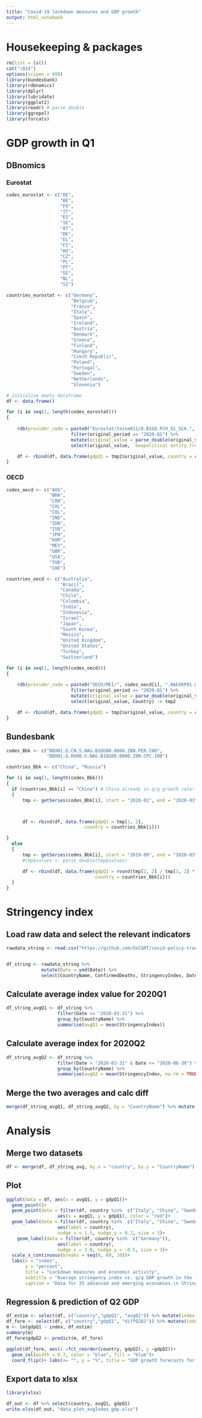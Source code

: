 ```yaml
---
title: "Covid-19 lockdown measures and GDP growth"
output: html_notebook
---
```


# Housekeeping & packages

```r
rm(list = ls())
cat("\014")
options(scipen = 999)
library(bundesbank)
library(rdbnomics)
library(dplyr)
library(lubridate)
library(ggplot2)
library(readr) # parse_double
library(ggrepel)
library(forcats)
```

# GDP growth in Q1

## DBnomics

### Eurostat

```r

codes_eurostat <- c("DE",
                    "BE",
                    "FR",
                    "IT",
                    "ES",
                    "IE",
                    "AT",
                    "DK",
                    "EL",
                    "FI",
                    "HU",
                    "CZ",
                    "PL",
                    "PT",
                    "SE",
                    "NL",
                    "SI")

countries_eurostat <- c("Germany",
                        "Belgium",
                        "France",
                        "Italy",
                        "Spain",
                        "Ireland",
                        "Austria",
                        "Denmark",
                        "Greece",
                        "Finland",
                        "Hungary",
                        "Czech Republic",
                        "Poland",
                        "Portugal",
                        "Sweden",
                        "Netherlands",
                        "Slovenia")

# initialize empty dataframe
df <- data.frame()

for (i in seq(1, length(codes_eurostat)))
{
  
    rdb(provider_code = paste0("Eurostat/teina011/Q.B1GQ.PCH_Q1_SCA.", codes_eurostat[i])) %>%
                        filter(original_period == "2020-Q1") %>%
                        mutate(original_value = parse_double(original_value)) %>%
                        select(original_value, `Geopolitical entity (reporting)`) -> tmp2

    df <- rbind(df, data.frame(gdpQ1 = tmp2$original_value, country = countries_eurostat[i]))
}
```

### OECD

```r
codes_oecd <- c("AUS",
                "BRA",
                "CAN",
                "CHL",
                "COL",
                "IND",
                "IDN",
                "ISR",
                "JPN",
                "KOR",
                "MEX",
                "GBR",
                "USA",
                "TUR",
                "CHE")

countries_oecd <- c("Australia",
                    "Brazil",
                    "Canada",
                    "Chile",
                    "Colombia",
                    "India",
                    "Indonesia",
                    "Israel",
                    "Japan",
                    "South Korea",
                    "Mexico",
                    "United Kingdom",
                    "United States",
                    "Turkey",
                    "Switzerland")

for (i in seq(1, length(codes_oecd)))
{
  
    rdb(provider_code = paste0("OECD/MEI/", codes_oecd[i], ".NAEXKP01.GPSA.Q")) %>%
                        filter(original_period == "2020-Q1") %>%
                        mutate(original_value = parse_double(original_value)) %>%
                        select(original_value, Country) -> tmp2

    df <- rbind(df, data.frame(gdpQ1 = tmp2$original_value, country = countries_oecd[i]))
}
```

## Bundesbank


```r
codes_Bbk <- c("BBXN1.Q.CN.S.NAG.B1QG00.0000.Z0N.PER.I00",
               "BBXN1.Q.RU00.S.NAG.B1QG00.0000.Z0N.CPC.I00")

countries_Bbk <- c("China", "Russia")

for (i in seq(1, length(codes_Bbk)))
{
  if (countries_Bbk[i] == "China") # China already in q/q growth rate!
  {
      tmp <- getSeries(codes_Bbk[i], start = "2020-01", end = "2020-03")



      df <- rbind(df, data.frame(gdpQ1 = tmp[1, 2],
                             country = countries_Bbk[i]))

}
  else
  {
      tmp <- getSeries(codes_Bbk[i], start = "2019-09", end = "2020-03")
      #tmp$values <- parse_double(tmp$values)

      df <- rbind(df, data.frame(gdpQ1 = round(tmp[2, 2] / tmp[1, 2] * 100 - 100, digits = 1),
                                 country = countries_Bbk[i]))
  }
}
```


# Stringency index

## Load raw data and select the relevant indicators

```r
rawdata_string <- read.csv("https://github.com/OxCGRT/covid-policy-tracker/raw/master/data/OxCGRT_latest.csv")


df_string <- rawdata_string %>% 
             mutate(Date = ymd(Date)) %>% 
             select(CountryName, ConfirmedDeaths, StringencyIndex, Date) 
```

## Calculate average index value for 2020Q1

```r
df_string_avgQ1 <- df_string %>% 
                   filter(Date <= "2020-03-31") %>%
                   group_by(CountryName) %>%
                   summarise(avgQ1 = mean(StringencyIndex))
```

## Calculate average index for 2020Q2

```r
df_string_avgQ2 <- df_string %>% 
                   filter(Date > "2020-03-31" & Date <= "2020-06-30") %>%
                   group_by(CountryName) %>%
                   summarise(avgQ2 = mean(StringencyIndex, na.rm = TRUE))
```


## Merge the two averages and calc diff

```r
merge(df_string_avgQ1, df_string_avgQ2, by = "CountryName") %>% mutate(diffQ2Q1 = avgQ2 - avgQ1) -> df_string_avg
```

# Analysis

## Merge two datasets

```r
df <- merge(df, df_string_avg, by.x = "country", by.y = "CountryName")
```


## Plot

```r

ggplot(data = df, aes(x = avgQ1, y = gdpQ1))+
  geom_point()+
  geom_point(data = filter(df, country %in%  c("Italy", "China", "Sweden", "South Korea", "Germany")),
                   aes(x = avgQ1, y = gdpQ1), color = "red")+
  geom_label(data = filter(df, country %in%  c("Italy", "China", "Sweden", "South Korea")),
                   aes(label = country),
                   nudge_x = 1.5, nudge_y = 0.7, size = 3)+
    geom_label(data = filter(df, country %in%  c("Germany")),
                   aes(label = country),
                   nudge_x = 3.0, nudge_y = -0.5, size = 3)+
  scale_x_continuous(breaks = seq(0, 60, 10))+
  labs(x = "index",
       y = "percent",
       title = "Lockdown measures and economic activity",
       subtitle = "Average stringency index vs. q/q GDP growth in the first quarter of 2020",
       caption = "Data for 35 advanced and emerging economies.\n Stringency index:higher values indicate more stringent lockdown measures, GDP: seasonally and calendar adjusted. \n Source: Hale, Thomas, Sam Webster, Anna Petherick, Toby Phillips and Beatriz Kira (2020);\n Eurostat, OECD, national statistical authorities.")
```


## Regression & prediction of Q2 GDP

```r
df_estim <- select(df, c("country","gdpQ1", "avgQ1")) %>% mutate(index = avgQ1) %>% select(-avgQ1)
df_fore <- select(df, c("country","gdpQ1", "diffQ2Q1")) %>% mutate(index = diffQ2Q1) %>% select(-diffQ2Q1)
m <- lm(gdpQ1 ~ index, df_estim)
summary(m)
df_fore$gdpQ2 <- predict(m, df_fore)

ggplot(df_fore, aes(x =fct_reorder(country, gdpQ2), y =gdpQ2))+
  geom_col(width = 0.7, color = "blue", fill = "blue")+ 
  coord_flip()+ labs(x= "", y = "%", title = "GDP growth forecasts for Q2", subtitle= "based on change in stringency index")+theme_minimal()
```

## Export data to xlsx

```r
library(xlsx)

df_out <- df %>% select(country, avgQ1, gdpQ1)
write.xlsx(df_out, "data_plot_avgIndex_gdp.xlsx")
```


